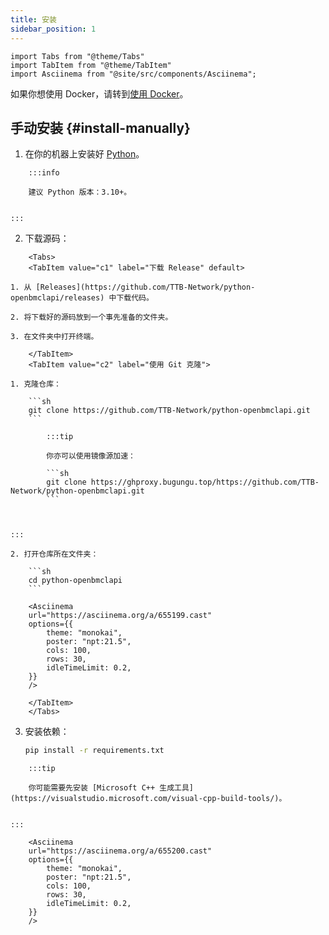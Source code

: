 ```yaml
---
title: 安装
sidebar_position: 1
---
```


```mdx-code-block
import Tabs from "@theme/Tabs"
import TabItem from "@theme/TabItem"
import Asciinema from "@site/src/components/Asciinema";
```

如果你想使用 Docker，请转到[使用 Docker](/docs/use-docker)。

## 手动安装 {#install-manually}

1. 在你的机器上安装好 [Python](https://www.python.org/)。

```mdx-code-block
    :::info

    建议 Python 版本：3.10+。


:::
```

2. 下载源码：

```mdx-code-block
    <Tabs>
    <TabItem value="c1" label="下载 Release" default>
```

    1. 从 [Releases](https://github.com/TTB-Network/python-openbmclapi/releases) 中下载代码。

    2. 将下载好的源码放到一个事先准备的文件夹。

    3. 在文件夹中打开终端。

```mdx-code-block
    </TabItem>
    <TabItem value="c2" label="使用 Git 克隆">
```

    1. 克隆仓库：

        ```sh
        git clone https://github.com/TTB-Network/python-openbmclapi.git
        ```

```mdx-code-block
        :::tip

        你亦可以使用镜像源加速：

        ```sh
        git clone https://ghproxy.bugungu.top/https://github.com/TTB-Network/python-openbmclapi.git
        ```



:::
```

    2. 打开仓库所在文件夹：

        ```sh
        cd python-openbmclapi
        ```

```mdx-code-block
    <Asciinema
    url="https://asciinema.org/a/655199.cast"
    options={{
        theme: "monokai",
        poster: "npt:21.5",
        cols: 100,
        rows: 30,
        idleTimeLimit: 0.2,
    }}
    />

    </TabItem>
    </Tabs>

```

3. 安装依赖：

    ```sh
    pip install -r requirements.txt
    ```

```mdx-code-block
    :::tip

    你可能需要先安装 [Microsoft C++ 生成工具](https://visualstudio.microsoft.com/visual-cpp-build-tools/)。


:::
```

```mdx-code-block
    <Asciinema
    url="https://asciinema.org/a/655200.cast"
    options={{
        theme: "monokai",
        poster: "npt:21.5",
        cols: 100,
        rows: 30,
        idleTimeLimit: 0.2,
    }}
    />
```
